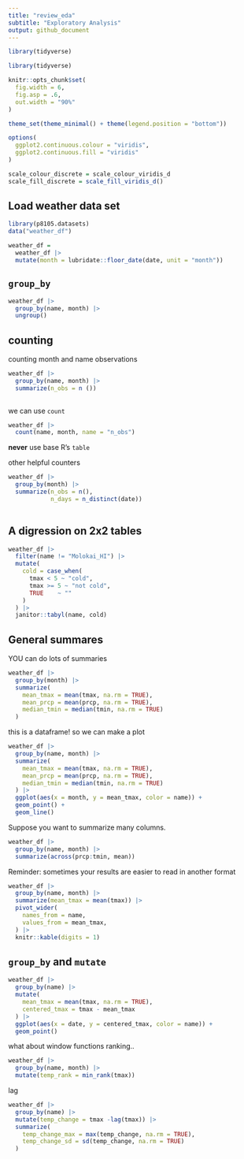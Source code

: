 ```yaml
---
title: "review_eda"
subtitle: "Exploratory Analysis"
output: github_document
---
```


```r
library(tidyverse)
```


```r
library(tidyverse)

knitr::opts_chunk$set(
  fig.width = 6,
  fig.asp = .6,
  out.width = "90%"
)

theme_set(theme_minimal() + theme(legend.position = "bottom"))

options(
  ggplot2.continuous.colour = "viridis",
  ggplot2.continuous.fill = "viridis"
)

scale_colour_discrete = scale_colour_viridis_d
scale_fill_discrete = scale_fill_viridis_d()

```

## Load weather data set

```r
library(p8105.datasets)
data("weather_df")

weather_df = 
  weather_df |> 
  mutate(month = lubridate::floor_date(date, unit = "month"))

```


## `group_by`

```r
weather_df |> 
  group_by(name, month) |> 
  ungroup()

```


## counting
counting month and name observations

```r
weather_df |> 
  group_by(name, month) |> 
  summarize(n_obs = n ())
  
```

we can use `count`

```r
weather_df |> 
  count(name, month, name = "n_obs")
```

**never** use base R's `table`

other helpful counters

```r
weather_df |> 
  group_by(month) |> 
  summarize(n_obs = n(),
            n_days = n_distinct(date))
  
```

## A digression on 2x2 tables

```r
weather_df |> 
  filter(name != "Molokai_HI") |> 
  mutate(
    cold = case_when(
      tmax < 5 ~ "cold",
      tmax >= 5 ~ "not cold",
      TRUE    ~ ""
    )
  ) |> 
  janitor::tabyl(name, cold)
```


## General summares

YOU can do lots of summaries

```r
weather_df |> 
  group_by(month) |> 
  summarize(
    mean_tmax = mean(tmax, na.rm = TRUE),
    mean_prcp = mean(prcp, na.rm = TRUE),
    median_tmin = median(tmin, na.rm = TRUE)
  )
```

this is a dataframe! so we can make a plot

```r
weather_df |> 
  group_by(name, month) |> 
  summarize(
    mean_tmax = mean(tmax, na.rm = TRUE),
    mean_prcp = mean(prcp, na.rm = TRUE),
    median_tmin = median(tmin, na.rm = TRUE)
  ) |> 
  ggplot(aes(x = month, y = mean_tmax, color = name)) +
  geom_point() + 
  geom_line()
```

Suppose you want to summarize many columns.

```r
weather_df |> 
  group_by(name, month) |> 
  summarize(across(prcp:tmin, mean))
```

Reminder: sometimes your results are easier to read in another format

```r
weather_df |> 
  group_by(name, month) |> 
  summarize(mean_tmax = mean(tmax)) |> 
  pivot_wider(
    names_from = name,
    values_from = mean_tmax,
  ) |> 
  knitr::kable(digits = 1)
```

## `group_by` and `mutate`


```r
weather_df |> 
  group_by(name) |> 
  mutate(
    mean_tmax = mean(tmax, na.rm = TRUE),
    centered_tmax = tmax - mean_tmax
  ) |> 
  ggplot(aes(x = date, y = centered_tmax, color = name)) +
  geom_point()
```

what about window functions
ranking..

```r
weather_df |> 
  group_by(name, month) |> 
  mutate(temp_rank = min_rank(tmax))
```

lag

```r
weather_df |> 
  group_by(name) |> 
  mutate(temp_change = tmax -lag(tmax)) |> 
  summarize(
    temp_change_max = max(temp_change, na.rm = TRUE),
    temp_change_sd = sd(temp_change, na.rm = TRUE)
  )
```






